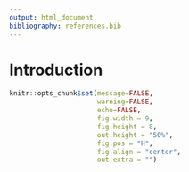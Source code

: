 ```yaml
---
output: html_document
bibliography: references.bib
---
```


# Introduction

```r
knitr::opts_chunk$set(message=FALSE,
                      warning=FALSE,
                      echo=FALSE,
                      fig.width = 9,
                      fig.height = 8,
                      out.height = "50%",
                      fig.pos = "H",
                      fig.align = "center",
                      out.extra = "")
```

